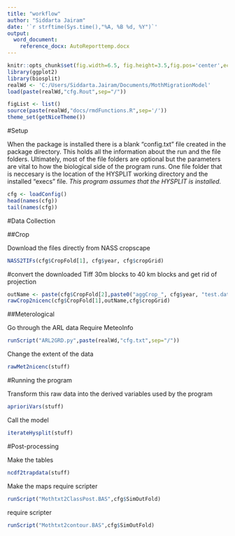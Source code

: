 ```yaml
---
title: "workflow"
author: "Siddarta Jairam"
date: '`r strftime(Sys.time(),"%A, %B %d, %Y")`'
output: 
  word_document:
    reference_docx: AutoReporttemp.docx
---
```


```r
knitr::opts_chunk$set(fig.width=6.5, fig.height=3.5,fig.pos='center',echo=TRUE,comment='>',dpi=800)
library(ggplot2)
library(biosplit)
realWd <- 'C:/Users/Siddarta.Jairam/Documents/MothMigrationModel'
load(paste(realWd,"cfg.Rout",sep="/"))

figList <- list()
source(paste(realWd,"docs/rmdFunctions.R",sep='/'))
theme_set(getNiceTheme())
```

#Setup

When the package is installed there is a blank "config.txt" file created in the package directory. This holds all the information about the run and the file folders. Ultimately, most of the file folders are optional but the parameters are vital to how the biological side of the program runs. One file folder that is neccesary is the location of the HYSPLIT working directory and the installed "execs" file. *This program assumes that the HYSPLIT is installed.*

```r
cfg <- loadConfig()
head(names(cfg))
tail(names(cfg))
```

#Data Collection

##Crop

Download the files directly from NASS cropscape

```r
NASS2TIFs(cfg$CropFold[1], cfg$year, cfg$cropGrid)
```

#convert the downloaded Tiff 30m blocks to 40 km blocks and get rid of projection
```r
outName <- paste(cfg$CropFold[2],paste0("aggCrop_", cfg$year, "test.dat"),sep="/")
rawCrop2nicenc(cfg$CropFold[1],outName,cfg$cropGrid)
```


##Meterological

Go through the ARL data 
Require MeteoInfo

```r
runScript("ARL2GRD.py",paste(realWd,"cfg.txt",sep="/"))
```

Change the extent of the data

```r
rawMet2nicenc(stuff)
```


#Running the program

Transform this raw data into the derived variables used by the program
```r
aprioriVars(stuff)
```

Call the model
```r
iterateHysplit(stuff)
```

#Post-processing

Make the tables
```r
ncdf2trapdata(stuff)
```


Make the maps
require scripter
```r
runScript("Mothtxt2ClassPost.BAS",cfg$SimOutFold)
```

require scripter
```r
runScript("Mothtxt2contour.BAS",cfg$SimOutFold)
```


